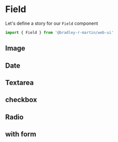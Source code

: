 <!-- Status.stories.mdx -->



<Meta title='Components/Field' argTypes={{}} component={Field} />

# Field

Let's define a story for our `Field` component

```javascript
import { Field } from '@bradley-r-martin/web-ui'
```

## Image

<Canvas>
  <WebUIConfig>
    <Field type='image' />
  </WebUIConfig>
</Canvas>

## Date

<Canvas>
  <Field type='date' />
</Canvas>

## Textarea

<Canvas>
  <Field
    type='textarea'
    enhancers={{
      right: Dictation,
      bottom: Vocabulary,
    }}
  />
</Canvas>

## checkbox

<Canvas>
  <Field type='checkbox' label='Inline' inline variant='filled' />
  <Field type='checkbox' label='Stacked' variant='outlined' />
</Canvas>

## Radio

<Canvas>
  <Field type='radio' label='Inline' inline variant='filled' />
  <Field type='radio' label='Stacked' variant='outlined' />
</Canvas>

## with form

<Canvas>
  <WebUIConfig>
    <Form>
      <Field type='image' />
      <Field
        type='textarea'
        enhancers={{
          right: Dictation,
          bottom: Vocabulary,
        }}
      />
      <Field
        type='radio'
        label='Inline'
        inline
        variant='filled'
        value='test'
        name='filter.option'
      />
      <Field type='radio' label='Two' inline variant='filled' value='two' name='filter.option' />
      <Field type='checkbox' label='Inline' inline variant='filled' />
    </Form>
  </WebUIConfig>
</Canvas>
